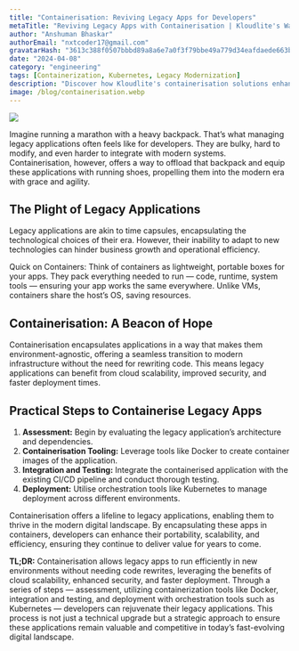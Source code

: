 ```yaml
---
title: "Containerisation: Reviving Legacy Apps for Developers"  
metaTitle: "Reviving Legacy Apps with Containerisation | Kloudlite's Way"
author: "Anshuman Bhaskar"
authorEmail: "nxtcoder17@gmail.com"
gravatarHash: "3613c388f0507bbbd89a8a6e7a0f3f79bbe49a779d34eafdaede663b3f2a2542"
date: "2024-04-08"
category: "engineering"
tags: [Containerization, Kubernetes, Legacy Modernization]
description: "Discover how Kloudlite's containerisation solutions enhance legacy app portability, scalability, and efficiency using tools like Docker and Kubernetes. Transform your development workflow today"
image: /blog/containerisation.webp
---
```


![](/blog/containerisation.webp)

Imagine running a marathon with a heavy backpack. That’s what managing legacy applications often feels like for developers. They are bulky, hard to modify, and even harder to integrate with modern systems. Containerisation, however, offers a way to offload that backpack and equip these applications with running shoes, propelling them into the modern era with grace and agility.

## The Plight of Legacy Applications
Legacy applications are akin to time capsules, encapsulating the technological choices of their era. However, their inability to adapt to new technologies can hinder business growth and operational efficiency.

Quick on Containers: Think of containers as lightweight, portable boxes for your apps. They pack everything needed to run — code, runtime, system tools — ensuring your app works the same everywhere. Unlike VMs, containers share the host’s OS, saving resources.

## Containerisation: A Beacon of Hope
Containerisation encapsulates applications in a way that makes them environment-agnostic, offering a seamless transition to modern infrastructure without the need for rewriting code. This means legacy applications can benefit from cloud scalability, improved security, and faster deployment times.

## Practical Steps to Containerise Legacy Apps
1. **Assessment:** Begin by evaluating the legacy application’s architecture and dependencies.
2. **Containerisation Tooling:** Leverage tools like Docker to create container images of the application.
3. **Integration and Testing:** Integrate the containerised application with the existing CI/CD pipeline and conduct thorough testing.
4. **Deployment:** Utilise orchestration tools like Kubernetes to manage deployment across different environments.

Containerisation offers a lifeline to legacy applications, enabling them to thrive in the modern digital landscape. By encapsulating these apps in containers, developers can enhance their portability, scalability, and efficiency, ensuring they continue to deliver value for years to come.

**TL;DR:** Containerisation allows legacy apps to run efficiently in new environments without needing code rewrites, leveraging the benefits of cloud scalability, enhanced security, and faster deployment. Through a series of steps — assessment, utilizing containerization tools like Docker, integration and testing, and deployment with orchestration tools such as Kubernetes — developers can rejuvenate their legacy applications. This process is not just a technical upgrade but a strategic approach to ensure these applications remain valuable and competitive in today’s fast-evolving digital landscape.

